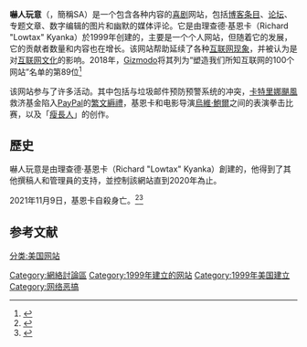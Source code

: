 {{Multiple issues|
{{Expand language|1=en|time=2020-07-14T03:46:13+00:00}}
{{Refimprove|time=2020-07-14T03:46:13+00:00}}
{{Underlinked|time=2020-07-14T03:46:13+00:00}}
}}
{{Infobox dot-com company
| name = 嚇人玩意<br/>Something Awful
| logo =  
| company_type = [[有限公司|有限公司]]
| foundation = {{start date and age|1999|11|16}}
| location = 美國[[密蘇里州|密蘇里州]]
| key_people = 理查德·基恩卡<br/>扎克·帕森斯（Zack Parsons）<br/>大衛·索普（David Thorpe）
| industry = {{tsl|en|Internet industry||Internet}}
| products = 
| revenue =
| num_employees = 
| alexa = {{decrease}} 13,204 ({{as of|2020|5|13|alt=May 2020}})<ref name="alexa">{{cite web |url=https://www.alexa.com/siteinfo/somethingawful.com |title=SomethingAwful.com Site Info |publisher=[[Alexa_Internet|Alexa Internet]] |accessdate=2020-05-13 |archive-date=2019-05-10 |archive-url=https://web.archive.org/web/20190510152202/https://www.alexa.com/siteinfo/somethingawful.com |dead-url=no }}</ref>
| homepage = {{url|https://somethingawful.com}}
| founder = 理查德·查爾斯·基恩卡（Richard Charles Kyanka）
}}

'''嚇人玩意'''（{{lang-en|Something Awful}}，簡稱SA）是一个包含各种内容的[[喜劇|喜剧]]网站，包括[[網誌|博客条目]]、[[网络论坛|论坛]]、专题文章、数字编辑的图片和幽默的媒体评论。它是由理查德·基恩卡（Richard "Lowtax" Kyanka）於1999年创建的，主要是一个个人网站，但随着它的发展，它的贡献者数量和内容也在增长。该网站帮助延续了各种[[網絡迷因|互联网现象]]，并被认为是对[[网络文化|互联网文化]]的影响。2018年，[[Gizmodo|Gizmodo]]将其列为“塑造我们所知互联网的100个网站”名单的第89位<ref>{{Cite web |url=https://gizmodo.com/100-websites-that-shaped-the-internet-as-we-know-it-1829634771 |title=100 Websites That Shaped the Internet as We Know It |accessdate=2020-07-13 |archive-date=2019-07-09 |archive-url=https://web.archive.org/web/20190709195347/https://gizmodo.com/100-websites-that-shaped-the-internet-as-we-know-it-1829634771 |dead-url=no }}</ref>

该网站参与了许多活动。其中包括与垃圾邮件预防预警系统的冲突，[[2005年颶風卡特里娜|卡特里娜颶風]]救济基金陷入[[PayPal|PayPal]]的[[繁文縟禮|繁文縟禮]]，基恩卡和电影导演[[烏維·鮑爾|烏維·鮑爾]]之间的表演拳击比赛，以及「[[瘦長人|瘦長人]]」的创作。

== 歷史 ==
嚇人玩意是由理查德·基恩卡（Richard "Lowtax" Kyanka）創建的，他得到了其他撰稿人和管理員的支持，並控制該網站直到2020年為止。

2021年11月9日，基恩卡自殺身亡。<ref name=vice2021>{{cite web |url=https://www.vice.com/en/article/v7dmqb/richard-lowtax-kyanka-founder-of-something-awful-is-dead-at-45 |title=Richard 'Lowtax' Kyanka, Founder of Something Awful, Is Dead at 45 |first=Matthew |last=Gault |date=November 11, 2021 |website=[[Vice_(magazine)|Vice]] |access-date=2021-11-11}}</ref><ref>{{Cite web |author=Matthew Gault |date=2021-11-12 |title=Richard ‘Lowtax’ Kyanka, Founder of Something Awful, Is Dead at 45 |url=https://www.vice.com/en/article/v7dmqb/richard-lowtax-kyanka-founder-of-something-awful-is-dead-at-45 |language=en |publisher=Vice}}</ref>

== 参考文献 ==
{{reflist}}

[[Category:網絡討論區|Category:網絡討論區]]
[[Category:1999年建立的网站|Category:1999年建立的网站]]
[[Category:1999年美国建立|Category:1999年美国建立]]
[[Category:网络恶搞|Category:网络恶搞]]
[[分类:美国网站|分类:美国网站]]